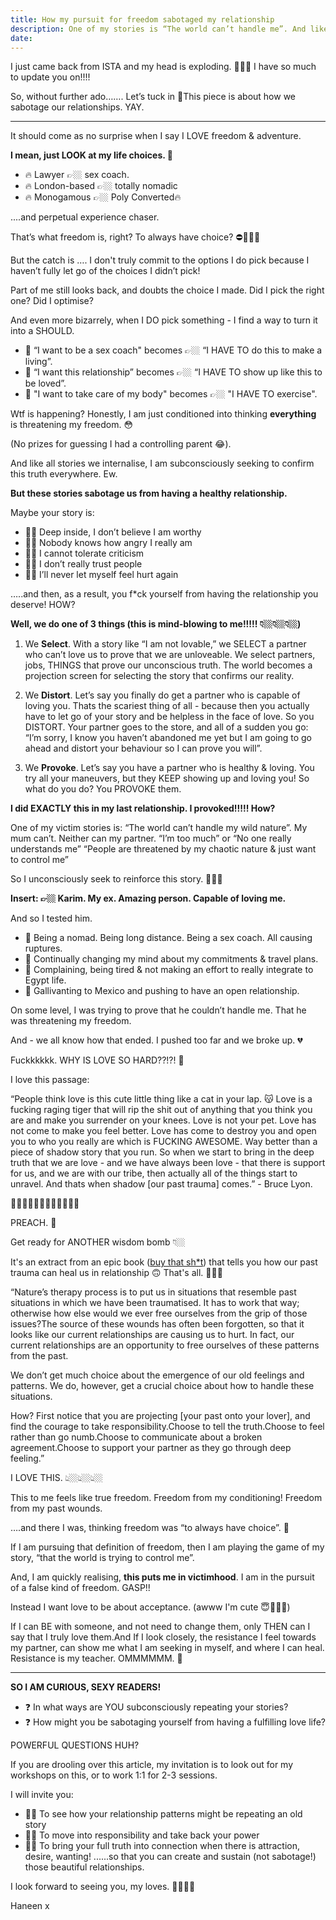 ```yaml
---
title: How my pursuit for freedom sabotaged my relationship
description: One of my stories is “The world can’t handle me”. And like all stories we internalise, I am subconsciously seeking to confirm this truth everywhere. Ew.
date:
---
```


I just came back from ISTA and my head is exploding. 🤯🤯🤯 I have so much to update you on!!!!

So, without further ado……. Let’s tuck in 🥁This piece is about how we sabotage our relationships. YAY.

---

It should come as no surprise when I say I LOVE freedom & adventure.

**I mean, just LOOK at my life choices. 👀**

- 🔥 Lawyer 👉🏼 sex coach.
- 🔥 London-based 👉🏼 totally nomadic
- 🔥 Monogamous 👉🏼 Poly Converted🔥

....and perpetual experience chaser.

That’s what freedom is, right? To always have choice?  ⛔🙈🙅🏻

But the catch is …. I don't truly commit to the options I do pick because I haven’t fully let go of the choices I didn’t pick!

Part of me still looks back, and doubts the choice I made. Did I pick the right one? Did I optimise?

And even more bizarrely, when I DO pick something - I find a way to turn it into a SHOULD.

- 🌱 “I want to be a sex coach" becomes 👉🏼 “I HAVE TO do this to make a living”.
- 🌱 “I want this relationship” becomes 👉🏼 “I HAVE TO show up like this to be loved”.
- 🌱 "I want to take care of my body" becomes 👉🏼 "I HAVE TO exercise".

Wtf is happening? Honestly, I am just conditioned into thinking **everything** is threatening my freedom. 😳

(No prizes for guessing I had a controlling parent 😂).

And like all stories we internalise, I am subconsciously seeking to confirm this truth everywhere. Ew.

**But these stories sabotage us from having a healthy relationship.**

Maybe your story is:

- ✍🏼 Deep inside, I don’t believe I am worthy
- ✍🏼 Nobody knows how angry I really am
- ✍🏼 I cannot tolerate criticism
- ✍🏼 I don’t really trust people
- ✍🏼 I’ll never let myself feel hurt again

…..and then, as a result, you f*ck yourself from having the relationship you deserve! HOW?

**Well, we do one of 3 things (this is mind-blowing to me!!!!! 👇🏼👇🏼👇🏼)**

1. We **Select**. With a  story like “I am not lovable,” we SELECT a partner who can’t love us to prove that we are unloveable. We select partners, jobs, THINGS that prove our unconscious truth. The world becomes a projection screen for selecting the story that confirms our reality.

2. We **Distort**. Let’s say you finally do get a partner who is capable of loving you. Thats the scariest thing of all - because then you actually have to let go of your story and be helpless in the face of love. So you DISTORT. Your partner goes to the store, and all of a sudden you go: “I’m sorry, I know you haven’t abandoned me yet but I am going to go ahead and distort your behaviour so I can prove you will”.

3. We **Provoke**. Let’s say you have a partner who is healthy & loving. You try all your maneuvers, but they KEEP showing up and loving you! So what do you do? You PROVOKE them.

**I did EXACTLY this in my last relationship. I provoked!!!!! How?**

One of my victim stories is:  “The world can’t handle my wild nature”. My mum can’t. Neither can my partner. “I’m too much” or “No one really understands me” “People are threatened by my chaotic nature & just want to control me”

So I unconsciously seek to reinforce this story. 💁🏼‍♀️

**Insert: 👉🏼 Karim. My ex. Amazing person. Capable of loving me.**

And so I tested him.

- 🫣 Being a nomad. Being long distance. Being a sex coach. All causing ruptures.
- 🫣 Continually changing my mind about my commitments & travel plans.
- 🫣 Complaining, being tired & not making an effort to really integrate to Egypt life.
- 🫣 Gallivanting to Mexico and pushing to have an open relationship.

On some level, I was trying to prove that he couldn’t handle me. That he was threatening my freedom.

And - we all know how that ended. I pushed too far and we broke up. 💔

Fuckkkkkk. WHY IS LOVE SO HARD??!?! 🤯

I love this passage:

“People think love is this cute little thing like a cat in your lap. 😽 Love is a fucking raging tiger that will rip the shit out of anything that you think you are and make you surrender on your knees. Love is not your pet. Love has not come to make you feel better. Love has come to destroy you and open you to who you really are which is FUCKING AWESOME. Way better than a piece of shadow story that you run. So when we start to bring in the deep truth that we are love - and we have always been love - that there is support for us, and we are with our tribe, then actually all of the things start to unravel. And thats when shadow [our past trauma] comes.” - Bruce Lyon.

😵‍💫😵‍💫😵‍💫😵‍💫😵‍💫😵‍💫

PREACH.  🌈

Get ready for ANOTHER wisdom bomb 👇🏼

It's an extract from an epic book ([buy that sh*t]()) that tells you how our past trauma can heal us in relationship 🙃  That's all. 💁🏼‍♀️

“Nature’s therapy process is to put us in situations that resemble past situations in which we have been traumatised. It has to work that way; otherwise how else would we ever free ourselves from the grip of those issues?The source of these wounds has often been forgotten, so that it looks like our current relationships are causing us to hurt. In fact, our current relationships are an opportunity to free ourselves of these patterns from the past.

We don’t get much choice about the emergence of our old feelings and patterns. We do, however, get a crucial choice about how to handle these situations.

How? First notice that you are projecting [your past onto your lover], and find the courage to take responsibility.Choose to tell the truth.Choose to feel rather than go numb.Choose to communicate about a broken agreement.Choose to support your partner as they go through deep feeling.”

I LOVE THIS. 👆🏼👆🏼👆🏼

This to me feels like true freedom. Freedom from my conditioning! Freedom from my past wounds.

….and there I was, thinking freedom was “to always have choice”. 🤨

If I am pursuing that definition of freedom, then I am playing the game of my story, “that the world is trying to control me”.

And, I am quickly realising, **this puts me in victimhood**. I am in the pursuit of a false kind of freedom. GASP!!

Instead I want love to be about acceptance. (awww I'm cute 😇💁🏼‍♀️)

If I can BE with someone, and not need to change them, only THEN can I say that I truly love them.And If I look closely, the resistance I feel towards my partner, can show me what I am seeking in myself, and where I can heal.  Resistance is my teacher. OMMMMMM. 🙏

---

**SO I AM CURIOUS, SEXY READERS!**

- ❓ In what ways are YOU subconsciously repeating your stories?
- ❓ How might you be sabotaging yourself from having a fulfilling love life?

POWERFUL QUESTIONS HUH?

If you are drooling over this article, my invitation is to look out for my workshops on this, or to work 1:1 for 2-3 sessions.

I will invite you:

- 👊🏼 To see how your relationship patterns might be repeating an old story
- 👊🏼 To move into responsibility and take back your power
- 👊🏼 To bring your full truth into connection when there is attraction, desire, wanting! ......so that you can create and sustain (not sabotage!) those beautiful relationships.

I look forward to seeing you, my loves. 👊🏼🤗👀

Haneen x

